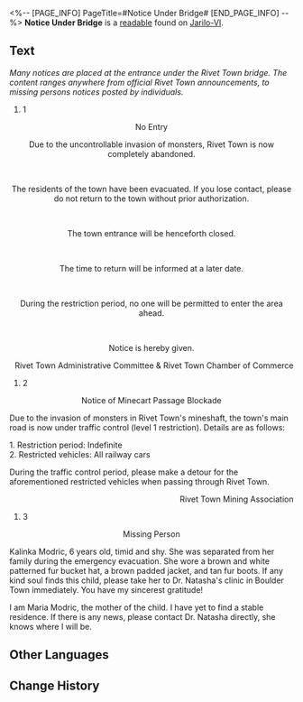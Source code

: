 <%-- [PAGE_INFO]
PageTitle=#Notice Under Bridge#
[END_PAGE_INFO] --%>
{{Readable Infobox
|id           = 007
|partIds      = 190107
|title        = 
|image        = Item Jarilo-VI Readable.png
|world        = Jarilo-VI
|parts        = 1
|author       = <!--to be added-->
|description  = A series of notices. They appear to have been hastily placed at the entrance of Rivet Town during its evacuation.
|part1        = Notice Under Bridge
|source1      = {{cx|Source missing}}
|characters   = 
|factions     = 
}}
'''Notice Under Bridge''' is a [[readable]] found on [[Jarilo-VI]].
<!--
==Location==
{{Map Embed|<map name>|<marker id>}}
-->
==Text==
''Many notices are placed at the entrance under the Rivet Town bridge. The content ranges anywhere from official Rivet Town announcements, to missing persons notices posted by individuals.''

#1

<div align="center">No Entry</div>

<div align="center">Due to the uncontrollable invasion of monsters, Rivet Town is now completely abandoned.</div><br /><div align="center">The residents of the town have been evacuated. If you lose contact, please do not return to the town without prior authorization. </div><br /><div align="center">The town entrance will be henceforth closed.</div><br /><div align="center">The time to return will be informed at a later date.</div><br /><div align="center">During the restriction period, no one will be permitted to enter the area ahead.</div><br /><div align="center">Notice is hereby given.</div>

<div align="right">Rivet Town Administrative Committee & Rivet Town Chamber of Commerce</div>

#2

<div align="center">Notice of Minecart Passage Blockade</div>

Due to the invasion of monsters in Rivet Town's mineshaft, the town's main road is now under traffic control (level 1 restriction). Details are as follows:

1. Restriction period: Indefinite<br />2. Restricted vehicles: All railway cars

During the traffic control period, please make a detour for the aforementioned restricted vehicles when passing through Rivet Town.

<div align="right">Rivet Town Mining Association</div>

#3

<div align="center">Missing Person</div>

Kalinka Modric, 6 years old, timid and shy. She was separated from her family during the emergency evacuation. She wore a brown and white patterned fur bucket hat, a brown padded jacket, and tan fur boots. If any kind soul finds this child, please take her to Dr. Natasha's clinic in Boulder Town immediately. You have my sincerest gratitude!

I am Maria Modric, the mother of the child. I have yet to find a stable residence. If there is any news, please contact Dr. Natasha directly, she knows where I will be.

<!--
==Trivia==
* 
-->
==Other Languages==
{{Other Languages
|en   = Notice Under Bridge
|zhs  = 天桥下的告示
|zht  = 天橋下的告示
|ja   = 歩道橋の下の告示
|ko   = 육교 아래의 공지
|es   = Anuncios pegados bajo el puente elevado
|fr   = Avis sous le pont
|ru   = Объявления под мостом
|th   = ประกาศใต้สะพาน
|vi   = Biểu Ngữ Dưới Cầu Vượt
|de   = Ankündigung unter der Brücke
|id   = Pengumuman Bawah Jembatan
|pt   = Aviso Embaixo da Ponte
}}

==Change History==
{{Change History|1.0}}